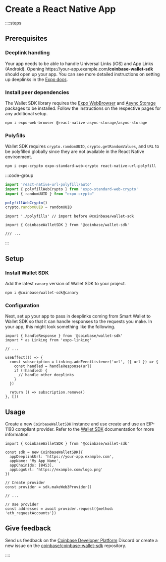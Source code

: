 # Create a React Native App

::::steps
## Prerequisites

### Deeplink handling
Your app needs to be able to handle Universal Links (iOS) and App Links (Android). 
Opening https<span/>://your-app.example.com<b>/coinbase-wallet-sdk</b> should open up your app. 
You can see more detailed instructions on setting up deeplinks in the [Expo docs](https://docs.expo.dev/guides/deep-linking/).

### Install peer dependencies
The Wallet SDK library requires the [Expo WebBrowser](https://docs.expo.dev/versions/latest/sdk/webbrowser/) and [Async Storage](https://react-native-async-storage.github.io/async-storage/docs/install) packages to be installed.
Follow the instructions on the respective pages for any additional setup.
```zsh
npm i expo-web-browser @react-native-async-storage/async-storage
```

### Polyfills
Wallet SDK requires `crypto.randomUUID`, `crypto.getRandomValues`, and `URL` to be polyfilled globally since they are not available in the React Native environment.
```zsh
npm i expo-crypto expo-standard-web-crypto react-native-url-polyfill
```

:::code-group

```js [polyfills.js]
import 'react-native-url-polyfill/auto'
import { polyfillWebCrypto } from 'expo-standard-web-crypto'
import { randomUUID } from "expo-crypto"

polyfillWebCrypto()
crypto.randomUUID = randomUUID
```

```tsx [App.tsx]
import './polyfills' // import before @coinbase/wallet-sdk

import { CoinbaseWalletSDK } from '@coinbase/wallet-sdk'

/// ...
```
:::


## Setup

### Install Wallet SDK
Add the latest `canary` version of Wallet SDK to your project.
```zsh
npm i @coinbase/wallet-sdk@canary
```

### Configuration
Next, set up your app to pass in deeplinks coming from Smart Wallet to Wallet SDK so that it can handle responses to the requests you make.
In your app, this might look something like the following.

```tsx [App.tsx]
import { handleResponse } from '@coinbase/wallet-sdk'
import * as Linking from 'expo-linking'

// ...

useEffect(() => {
  const subscription = Linking.addEventListener('url', ({ url }) => {
    const handled = handleResponse(url)
    if (!handled) {
      // handle other deeplinks
    }
  })

  return () => subscription.remove()
}, [])
```

## Usage
Create a new `CoinbaseWalletSDK` instance and use create and use an EIP-1193 compliant provider.
Refer to the [Wallet SDK](/sdk/makeWeb3Provider) documentation for more information.

```tsx [App.tsx]
import { CoinbaseWalletSDK } from '@coinbase/wallet-sdk'

const sdk = new CoinbaseWalletSDK({
  appDeeplinkUrl: 'https://your-app.example.com',
  appName: 'My App Name',
  appChainIds: [8453],
  appLogoUrl: 'https://example.com/logo.png'
})

// Create provider
const provider = sdk.makeWeb3Provider()

// ...

// Use provider
const addresses = await provider.request({method: 'eth_requestAccounts'})
```

## Give feedback
Send us feedback on the [Coinbase Developer Platform](https://discord.com/invite/cdp/) Discord or create a new issue on the [coinbase/coinbase-wallet-sdk](https://github.com/coinbase/coinbase-wallet-sdk/issues) repository.

::::